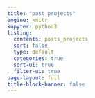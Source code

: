 ```yaml
---
title: "past projects"
engine: knitr
kupyter: python3
listing:
  contents: posts_projects
  sort: false
  type: default
  categories: true
  sort-ui: true
  filter-ui: true
page-layout: full
title-block-banner: false
---
```


